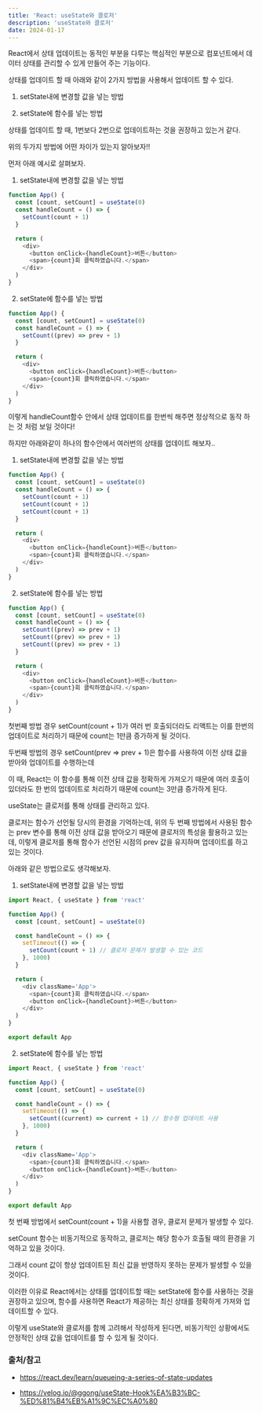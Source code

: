 ```yaml
---
title: 'React: useState와 클로저'
description: 'useState와 클로저'
date: 2024-01-17
---
```


React에서 상태 업데이트는 동적인 부분을 다루는 핵심적인 부분으로 컴포넌트에서 데이터 상태를 관리할 수 있게 만들어 주는 기능이다.

상태를 업데이트 할 때 아래와 같이 2가지 방법을 사용해서 업데이트 할 수 있다.

1. setState내에 변경할 값을 넣는 방법

2. setState에 함수를 넣는 방법

상태를 업데이트 할 때, 1번보다 2번으로 업데이트하는 것을 권장하고 있는거 같다.

위의 두가지 방법에 어떤 차이가 있는지 알아보자!!

먼저 아래 예시로 살펴보자.

1. setState내에 변경할 값을 넣는 방법

```javascript
function App() {
  const [count, setCount] = useState(0)
  const handleCount = () => {
    setCount(count + 1)
  }

  return (
    <div>
      <button onClick={handleCount}>버튼</button>
      <span>{count}회 클릭하였습니다.</span>
    </div>
  )
}
```

2. setState에 함수를 넣는 방법

```javascript
function App() {
  const [count, setCount] = useState(0)
  const handleCount = () => {
    setCount((prev) => prev + 1)
  }

  return (
    <div>
      <button onClick={handleCount}>버튼</button>
      <span>{count}회 클릭하였습니다.</span>
    </div>
  )
}
```

이렇게 handleCount함수 안에서 상태 업데이트를 한번씩 해주면 정상적으로 동작 하는 것 처럼 보일 것이다!

하지만 아래와같이 하나의 함수안에서 여러번의 상태를 업데이트 해보자..

1. setState내에 변경할 값을 넣는 방법

```javascript
function App() {
  const [count, setCount] = useState(0)
  const handleCount = () => {
    setCount(count + 1)
    setCount(count + 1)
    setCount(count + 1)
  }

  return (
    <div>
      <button onClick={handleCount}>버튼</button>
      <span>{count}회 클릭하였습니다.</span>
    </div>
  )
}
```

2. setState에 함수를 넣는 방법

```javascript
function App() {
  const [count, setCount] = useState(0)
  const handleCount = () => {
    setCount((prev) => prev + 1)
    setCount((prev) => prev + 1)
    setCount((prev) => prev + 1)
  }

  return (
    <div>
      <button onClick={handleCount}>버튼</button>
      <span>{count}회 클릭하였습니다.</span>
    </div>
  )
}
```

첫번째 방법 경우 setCount(count + 1)가 여러 번 호출되더라도 리액트는 이를 한번의 업데이트로 처리하기 때문에 count는 1만큼 증가하게 될 것이다.

두번째 방법의 경우 setCount(prev => prev + 1)은 함수를 사용하여 이전 상태 값을 받아와 업데이트를 수행하는데

이 때, React는 이 함수를 통해 이전 상태 값을 정확하게 가져오기 때문에 여러 호출이 있더라도 한 번의 업데이트로 처리하기 때문에 count는 3만큼 증가하게 된다.

useState는 클로저를 통해 상태를 관리하고 있다.

클로저는 함수가 선언될 당시의 환경을 기억하는데, 위의 두 번째 방법에서 사용된 함수는 prev 변수를 통해 이전 상태 값을 받아오기 때문에 클로저의 특성을 활용하고 있는데, 이렇게 클로저를 통해 함수가 선언된 시점의 prev 값을 유지하며 업데이트를 하고 있는 것이다.

아래와 같은 방법으로도 생각해보자.

1. setState내에 변경할 값을 넣는 방법

```javascript
import React, { useState } from 'react'

function App() {
  const [count, setCount] = useState(0)

  const handleCount = () => {
    setTimeout(() => {
      setCount(count + 1) // 클로저 문제가 발생할 수 있는 코드
    }, 1000)
  }

  return (
    <div className='App'>
      <span>{count}회 클릭하였습니다.</span>
      <button onClick={handleCount}>버튼</button>
    </div>
  )
}

export default App
```

2. setState에 함수를 넣는 방법

```javascript
import React, { useState } from 'react'

function App() {
  const [count, setCount] = useState(0)

  const handleCount = () => {
    setTimeout(() => {
      setCount((current) => current + 1) // 함수형 업데이트 사용
    }, 1000)
  }

  return (
    <div className='App'>
      <span>{count}회 클릭하였습니다.</span>
      <button onClick={handleCount}>버튼</button>
    </div>
  )
}

export default App
```

첫 번째 방법에서 setCount(count + 1)을 사용할 경우, 클로저 문제가 발생할 수 있다.

setCount 함수는 비동기적으로 동작하고, 클로저는 해당 함수가 호출될 때의 환경을 기억하고 있을 것이다.

그래서 count 값이 항상 업데이트된 최신 값을 반영하지 못하는 문제가 발생할 수 있을 것이다.

이러한 이유로 React에서는 상태를 업데이트할 때는 setState에 함수를 사용하는 것을 권장하고 있으며, 함수를 사용하면 React가 제공하는 최신 상태를 정확하게 가져와 업데이트할 수 있다.

이렇게 useState와 클로저를 함께 고려해서 작성하게 된다면, 비동기적인 상황에서도 안정적인 상태 값을 업데이트를 할 수 있게 될 것이다.

### 출처/참고

- https://react.dev/learn/queueing-a-series-of-state-updates

- https://velog.io/@ggong/useState-Hook%EA%B3%BC-%ED%81%B4%EB%A1%9C%EC%A0%80
